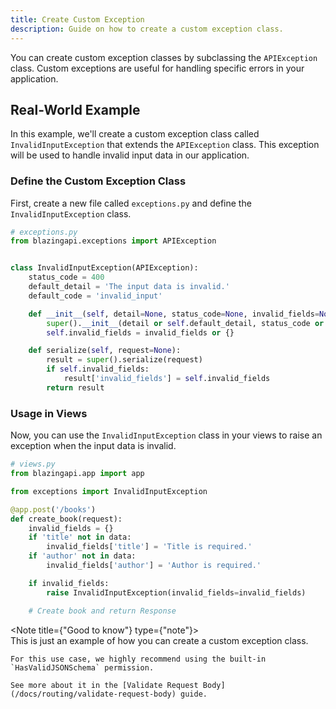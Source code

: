 ```yaml
---
title: Create Custom Exception
description: Guide on how to create a custom exception class.
---
```


You can create custom exception classes by subclassing the `APIException` class. Custom exceptions are useful for handling specific errors in your application.

## Real-World Example

In this example, we'll create a custom exception class called `InvalidInputException` that extends the `APIException` class. This exception will be used to handle invalid input data in our application.

### Define the Custom Exception Class

First, create a new file called `exceptions.py` and define the `InvalidInputException` class.

```python
# exceptions.py
from blazingapi.exceptions import APIException


class InvalidInputException(APIException):
    status_code = 400
    default_detail = 'The input data is invalid.'
    default_code = 'invalid_input'

    def __init__(self, detail=None, status_code=None, invalid_fields=None):
        super().__init__(detail or self.default_detail, status_code or self.status_code)
        self.invalid_fields = invalid_fields or {}

    def serialize(self, request=None):
        result = super().serialize(request)
        if self.invalid_fields:
            result['invalid_fields'] = self.invalid_fields
        return result
```

### Usage in Views

Now, you can use the `InvalidInputException` class in your views to raise an exception when the input data is invalid.

```python
# views.py
from blazingapi.app import app

from exceptions import InvalidInputException

@app.post('/books')
def create_book(request):
    invalid_fields = {}
    if 'title' not in data:
        invalid_fields['title'] = 'Title is required.'
    if 'author' not in data:
        invalid_fields['author'] = 'Author is required.'

    if invalid_fields:
        raise InvalidInputException(invalid_fields=invalid_fields)

    # Create book and return Response
```

<Note title={"Good to know"} type={"note"}>
    <br/>
    This is just an example of how you can create a custom exception class.

    For this use case, we highly recommend using the built-in `HasValidJSONSchema` permission.

    See more about it in the [Validate Request Body](/docs/routing/validate-request-body) guide.
</Note>
